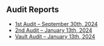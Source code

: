 ## Audit Reports

- [1st Audit – September 30th, 2024](/images/2024-09-30_Foil.pdf)
- [2nd Audit – January 13th, 2024](/images/Foil_Round_2.pdf)
- [Vault Audit – January 13th, 2024](/images/Foil_Round_2_Vault.pdf)
